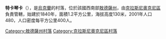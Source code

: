 {{coord|47|28|35|N|29|18|21|E|scale:30000|display=title}}

'''特卡琴卡'''（{{lang-uk|Ткаченка}}），是[[烏克蘭|烏克蘭]]的村落，位於該國西南部[[敖德薩州|敖德薩州]]，由[[克拉斯尼奧克尼區|克拉斯尼奧克尼區]]負責管轄，始建於1840年，面積1.2平方公里，海拔高度130米，2001年人口480，人口密度每平方公里400人。

{{DEFAULTSORT:Ткаченка}}
[[Category:敖德薩州村落|Category:敖德薩州村落]]
[[Category:克拉斯尼奧克尼區村落|Category:克拉斯尼奧克尼區村落]]


{{Odessa-geo-stub}}